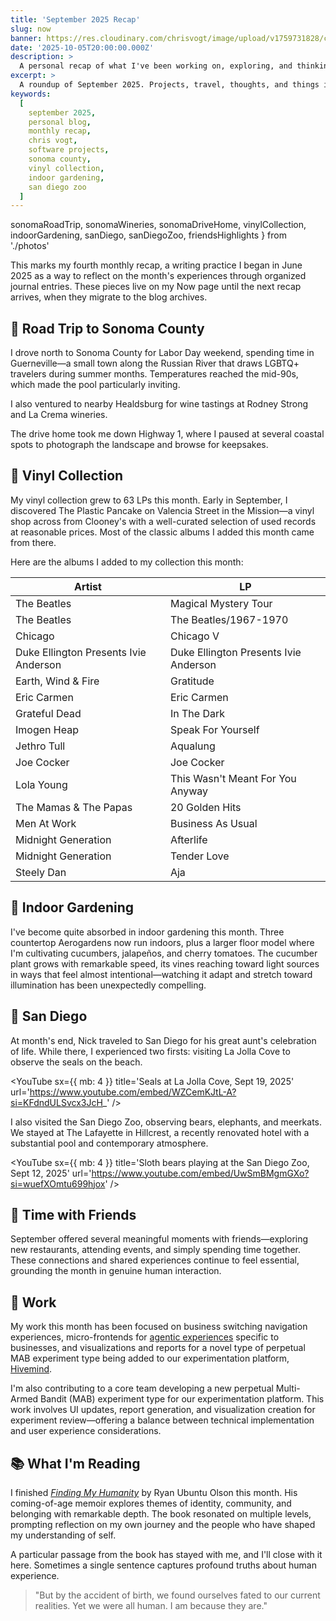 ```yaml
---
title: 'September 2025 Recap'
slug: now
banner: https://res.cloudinary.com/chrisvogt/image/upload/v1759731828/chrisvogt-me/thumbnails/sept-2025-banner.webp
date: '2025-10-05T20:00:00.000Z'
description: >
  A personal recap of what I've been working on, exploring, and thinking about in September 2025.
excerpt: >
  A roundup of September 2025. Projects, travel, thoughts, and things in between.
keywords:
  [
    september 2025,
    personal blog,
    monthly recap,
    chris vogt,
    software projects,
    sonoma county,
    vinyl collection,
    indoor gardening,
    san diego zoo
  ]
---
```


  sonomaRoadTrip,
  sonomaWineries,
  sonomaDriveHome,
  vinylCollection,
  indoorGardening,
  sanDiego,
  sanDiegoZoo,
  friendsHighlights
} from './photos'

This marks my fourth monthly recap, a writing practice I began in June 2025 as a way to reflect on the month's experiences through organized journal entries. These pieces live on my Now page until the next recap arrives, when they migrate to the blog archives.

## 🚗 Road Trip to Sonoma County

I drove north to Sonoma County for Labor Day weekend, spending time in Guerneville—a small town along the Russian River that draws LGBTQ+ travelers during summer months. Temperatures reached the mid-90s, which made the pool particularly inviting.

<PhotoGallery photos={sonomaRoadTrip} />

I also ventured to nearby Healdsburg for wine tastings at Rodney Strong and La Crema wineries.

<PhotoGallery photos={sonomaWineries} />

The drive home took me down Highway 1, where I paused at several coastal spots to photograph the landscape and browse for keepsakes.

<PhotoGallery photos={sonomaDriveHome} />

## 🎵 Vinyl Collection

My vinyl collection grew to 63 LPs this month. Early in September, I discovered The Plastic Pancake on Valencia Street in the Mission—a vinyl shop across from Clooney's with a well-curated selection of used records at reasonable prices. Most of the classic albums I added this month came from there.

Here are the albums I added to my collection this month:

<Table>
  <thead>
    <tr>
      <th>Artist</th>
      <th>LP</th>
    </tr>
  </thead>
  <tbody>
    <tr>
      <td>The Beatles</td>
      <td>Magical Mystery Tour</td>
    </tr>
    <tr>
      <td>The Beatles</td>
      <td>The Beatles/1967-1970</td>
    </tr>
    <tr>
      <td>Chicago</td>
      <td>Chicago V</td>
    </tr>
    <tr>
      <td>Duke Ellington Presents Ivie Anderson</td>
      <td>Duke Ellington Presents Ivie Anderson</td>
    </tr>
    <tr>
      <td>Earth, Wind & Fire</td>
      <td>Gratitude</td>
    </tr>
    <tr>
      <td>Eric Carmen</td>
      <td>Eric Carmen</td>
    </tr>
    <tr>
      <td>Grateful Dead</td>
      <td>In The Dark</td>
    </tr>
    <tr>
      <td>Imogen Heap</td>
      <td>Speak For Yourself</td>
    </tr>
    <tr>
      <td>Jethro Tull</td>
      <td>Aqualung</td>
    </tr>
    <tr>
      <td>Joe Cocker</td>
      <td>Joe Cocker</td>
    </tr>
    <tr>
      <td>Lola Young</td>
      <td>This Wasn't Meant For You Anyway</td>
    </tr>
    <tr>
      <td>The Mamas & The Papas</td>
      <td>20 Golden Hits</td>
    </tr>
    <tr>
      <td>Men At Work</td>
      <td>Business As Usual</td>
    </tr>
    <tr>
      <td>Midnight Generation</td>
      <td>Afterlife</td>
    </tr>
    <tr>
      <td>Midnight Generation</td>
      <td>Tender Love</td>
    </tr>
    <tr>
      <td>Steely Dan</td>
      <td>Aja</td>
    </tr>
  </tbody>
</Table>

<PhotoGallery photos={vinylCollection} />

## 🌱 Indoor Gardening

I've become quite absorbed in indoor gardening this month. Three countertop Aerogardens now run indoors, plus a larger floor model where I'm cultivating cucumbers, jalapeños, and cherry tomatoes. The cucumber plant grows with remarkable speed, its vines reaching toward light sources in ways that feel almost intentional—watching it adapt and stretch toward illumination has been unexpectedly compelling.

<PhotoGallery photos={indoorGardening} />

## 🦁 San Diego

At month's end, Nick traveled to San Diego for his great aunt's celebration of life. While there, I experienced two firsts: visiting La Jolla Cove to observe the seals on the beach.

<PhotoGallery photos={sanDiego} />

<YouTube
  sx={{ mb: 4 }}
  title='Seals at La Jolla Cove, Sept 19, 2025'
  url='https://www.youtube.com/embed/WZCemKJtL-A?si=KFdndULSvcx3JcH_'
/>

I also visited the San Diego Zoo, observing bears, elephants, and meerkats. We stayed at The Lafayette in Hillcrest, a recently renovated hotel with a substantial pool and contemporary atmosphere.

<PhotoGallery photos={sanDiegoZoo} />

<YouTube
  sx={{ mb: 4 }}
  title='Sloth bears playing at the San Diego Zoo, Sept 12, 2025'
  url='https://www.youtube.com/embed/UwSmBMgmGXo?si=wuefXOmtu699hjox'
/>

## 👥 Time with Friends

September offered several meaningful moments with friends—exploring new restaurants, attending events, and simply spending time together. These connections and shared experiences continue to feel essential, grounding the month in genuine human interaction.

<PhotoGallery photos={friendsHighlights} />

## 💼 Work

My work this month has been focused on business switching navigation experiences, micro-frontends for [agentic experiences](https://airo.ai/ 'rel=nofollow noopener noreferrer') specific to businesses, and visualizations and reports for a novel type of perpetual MAB experiment type being added to our experimentation platform, [Hivemind](https://www.godaddy.com/resources/news/influencing-experimentation-culture-via-platform-features 'rel=nofollow noopener noreferrer').

I'm also contributing to a core team developing a new perpetual Multi-Armed Bandit (MAB) experiment type for our experimentation platform. This work involves UI updates, report generation, and visualization creation for experiment review—offering a balance between technical implementation and user experience considerations.

## 📚 What I'm Reading

I finished [_Finding My Humanity_](https://www.goodreads.com/book/show/197475511-finding-my-humanity 'rel=nofollow noopener noreferrer') by Ryan Ubuntu Olson this month. His coming-of-age memoir explores themes of identity, community, and belonging with remarkable depth. The book resonated on multiple levels, prompting reflection on my own journey and the people who have shaped my understanding of self.

A particular passage from the book has stayed with me, and I'll close with it here. Sometimes a single sentence captures profound truths about human experience.

> "But by the accident of birth, we found ourselves fated to our current realities. Yet we were all human. I am because they are."
